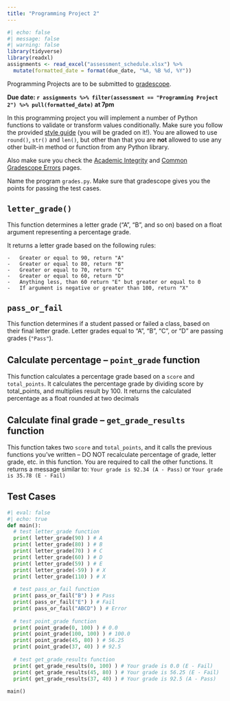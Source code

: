 ```yaml
---
title: "Programming Project 2"
---
```


```r
#| echo: false
#| message: false
#| warning: false
library(tidyverse)
library(readxl)
assignments <- read_excel("assessment_schedule.xlsx") %>% 
  mutate(formatted_date = format(due_date, "%A, %B %d, %Y"))
```

Programming Projects are to be submitted to [gradescope]().

**Due date: `r assignments %>% filter(assessment == "Programming Project 2") %>% pull(formatted_date)` at 7pm**

In this programming project you will implement a number of Python functions to validate or transform values conditionally. Make sure you follow the provided [style guide](style.html) (you will be graded on it!). You are allowed to use `round()`, `str()` and `len()`, but other than that you are **not** allowed to use any other built-in method or function from any Python library.

Also make sure you check the [Academic Integrity](academic-integrity.html) and [Common Gradescope Errors](gradescope-errors.html) pages.

Name the program `grades.py`. Make sure that gradescope gives you the points for passing the test cases.

## `letter_grade()`

This function determines a letter grade ("A", "B", and so on) based on a float argument representing a percentage grade.

It returns a letter grade based on the following rules:

    -   Greater or equal to 90, return "A"
    -   Greater or equal to 80, return "B"
    -   Greater or equal to 70, return "C"
    -   Greater or equal to 60, return "D"
    -   Anything less, than 60 return "E" but greater or equal to 0
    -   If argument is negative or greater than 100, return "X"

## `pass_or_fail`

This function determines if a student passed or failed a class, based on their final letter grade.
Letter grades equal to "A", "B", "C", or "D" are passing grades (`"Pass"`).

## Calculate percentage -- `point_grade` function

This function calculates a percentage grade based on a `score` and `total_points`. It calculates the percentage grade by dividing score by total_points, and multiplies result by 100. It returns the calculated percentage as a float rounded at two decimals

## Calculate final grade -- `get_grade_results` function

This function takes two `score` and `total_points`, and it calls the previous functions you've written -- DO NOT recalculate percentage of grade, letter grade, etc. in this function. You are required to call the other functions.  It returns a message similar to: `Your grade is 92.34 (A - Pass)` or `Your grade is 35.78 (E - Fail)`

## Test Cases

```python
#| eval: false
#| echo: true
def main():
  # test letter_grade function
  print( letter_grade(90) ) # A
  print( letter_grade(80) ) # B
  print( letter_grade(70) ) # C
  print( letter_grade(60) ) # D
  print( letter_grade(59) ) # E
  print( letter_grade(-59) ) # X
  print( letter_grade(110) ) # X
  
  # test pass_or_fail function
  print( pass_or_fail("B") ) # Pass
  print( pass_or_fail("E") ) # Fail
  print( pass_or_fail("ABCD") ) # Error
  
  # test point_grade function
  print( point_grade(0, 100) ) # 0.0
  print( point_grade(100, 100) ) # 100.0
  print( point_grade(45, 80) ) # 56.25
  print( point_grade(37, 40) ) # 92.5
  
  # test get_grade_results function
  print( get_grade_results(0, 100) ) # Your grade is 0.0 (E - Fail)
  print( get_grade_results(45, 80) ) # Your grade is 56.25 (E - Fail)
  print( get_grade_results(37, 40) ) # Your grade is 92.5 (A - Pass)
  
main()
```

